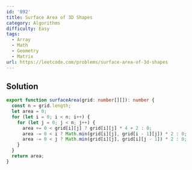 ```yaml
---
id: '892'
title: Surface Area of 3D Shapes
category: Algorithms
difficulty: Easy
tags:
  - Array
  - Math
  - Geometry
  - Matrix
url: https://leetcode.com/problems/surface-area-of-3d-shapes
---
```


## Solution

```typescript showLineNumbers
export function surfaceArea(grid: number[][]): number {
  const n = grid.length;
  let area = 0;
  for (let i = 0; i < n; i++) {
    for (let j = 0; j < n; j++) {
      area += 0 < grid[i][j] ? grid[i][j] * 4 + 2 : 0;
      area -= 0 < i ? Math.min(grid[i][j], grid[i - 1][j]) * 2 : 0;
      area -= 0 < j ? Math.min(grid[i][j], grid[i][j - 1]) * 2 : 0;
    }
  }
  return area;
}
```
